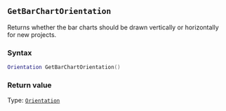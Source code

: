 ::: {.minipage data-latex="{\textwidth}"}
## `GetBarChartOrientation`

Returns whether the bar charts should be drawn vertically or horizontally for new projects.

### Syntax {-}

``` .lua
Orientation GetBarChartOrientation()
```

### Return value {-}

Type: [`Orientation`](#orientation)
:::
